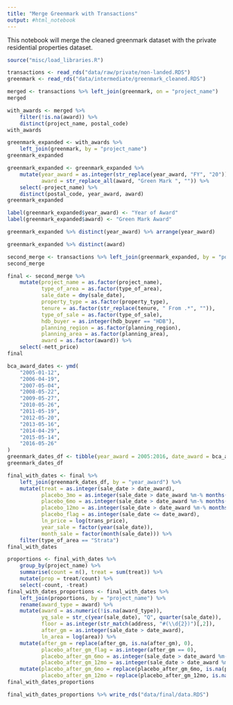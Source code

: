 ```yaml
---
title: "Merge Greenmark with Transactions"
output: #html_notebook
---
```


This notebook will merge the cleaned greenmark dataset with the private residential properties dataset.

```r
source("misc/load_libraries.R")
```

```r
transactions <- read_rds("data/raw/private/non-landed.RDS")
greenmark <- read_rds("data/intermediate/greenmark_cleaned.RDS")
```

```r
merged <- transactions %>% left_join(greenmark, on = "project_name")
merged
```

```r
with_awards <- merged %>% 
    filter(!is.na(award)) %>% 
    distinct(project_name, postal_code)
with_awards
```

```r
greenmark_expanded <- with_awards %>%
    left_join(greenmark, by = "project_name")
greenmark_expanded
```

```r
greenmark_expanded <- greenmark_expanded %>% 
    mutate(year_award = as.integer(str_replace(year_award, "FY", "20")),
           award = str_replace_all(award, "Green Mark ", "")) %>% 
    select(-project_name) %>% 
    distinct(postal_code, year_award, award)
greenmark_expanded
```


```r
label(greenmark_expanded$year_award) <- "Year of Award"
label(greenmark_expanded$award) <- "Green Mark Award"
```

```r
greenmark_expanded %>% distinct(year_award) %>% arrange(year_award)
```

```r
greenmark_expanded %>% distinct(award)
```

```r
second_merge <- transactions %>% left_join(greenmark_expanded, by = "postal_code")
second_merge
```

```r
final <- second_merge %>% 
    mutate(project_name = as.factor(project_name),
           type_of_area = as.factor(type_of_area),
           sale_date = dmy(sale_date),
           property_type = as.factor(property_type),
           tenure = as.factor(str_replace(tenure, " From .*", "")),
           type_of_sale = as.factor(type_of_sale),
           hdb_buyer = as.integer(hdb_buyer == "HDB"),
           planning_region = as.factor(planning_region),
           planning_area = as.factor(planning_area),
           award = as.factor(award)) %>% 
    select(-nett_price)
final
```

```r
bca_award_dates <- ymd(
    "2005-01-12",
    "2006-04-19",
    "2007-05-04",
    "2008-05-22",
    "2009-05-27",
    "2010-05-26",
    "2011-05-19",
    "2012-05-20",
    "2013-05-16",
    "2014-04-29",
    "2015-05-14",
    "2016-05-26"
)
greenmark_dates_df <- tibble(year_award = 2005:2016, date_award = bca_award_dates)
greenmark_dates_df
```

```r
final_with_dates <- final %>% 
    left_join(greenmark_dates_df, by = "year_award") %>% 
    mutate(treat = as.integer(sale_date > date_award),
           placebo_3mo = as.integer(sale_date > date_award %m-% months(3)),
           placebo_6mo = as.integer(sale_date > date_award %m-% months(6)),
           placebo_12mo = as.integer(sale_date > date_award %m-% months(12)),
           placebo_flag = as.integer(sale_date <= date_award),
           ln_price = log(trans_price),
           year_sale = factor(year(sale_date)),
           month_sale = factor(month(sale_date))) %>% 
    filter(type_of_area == "Strata")
final_with_dates
```

```r
proportions <- final_with_dates %>% 
    group_by(project_name) %>% 
    summarise(count = n(), treat = sum(treat)) %>% 
    mutate(prop = treat/count) %>% 
    select(-count, -treat)
final_with_dates_proportions <- final_with_dates %>% 
    left_join(proportions, by = "project_name") %>% 
    rename(award_type = award) %>% 
    mutate(award = as.numeric(!is.na(award_type)),
           yq_sale = str_c(year(sale_date), "Q", quarter(sale_date)),
           floor = as.integer(str_match(address, "#(\\d{2})")[,2]),
           after_gm = as.integer(sale_date > date_award),
           ln_area = log(area)) %>% 
    mutate(after_gm = replace(after_gm, is.na(after_gm), 0),
           placebo_after_gm_flag = as.integer(after_gm == 0),
           placebo_after_gm_6mo = as.integer(sale_date > date_award %m-% months(6)),
           placebo_after_gm_12mo = as.integer(sale_date > date_award %m-% months(12))) %>% 
    mutate(placebo_after_gm_6mo = replace(placebo_after_gm_6mo, is.na(placebo_after_gm_6mo), 0),
           placebo_after_gm_12mo = replace(placebo_after_gm_12mo, is.na(placebo_after_gm_12mo), 0))
final_with_dates_proportions
```


```r
final_with_dates_proportions %>% write_rds("data/final/data.RDS")
```

